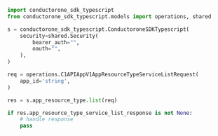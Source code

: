 ```python List.py
import conductorone_sdk_typescript
from conductorone_sdk_typescript.models import operations, shared

s = conductorone_sdk_typescript.ConductoroneSDKTypescript(
    security=shared.Security(
        bearer_auth="",
        oauth="",
    ),
)

req = operations.C1APIAppV1AppResourceTypeServiceListRequest(
    app_id='string',
)

res = s.app_resource_type.list(req)

if res.app_resource_type_service_list_response is not None:
    # handle response
    pass
```
